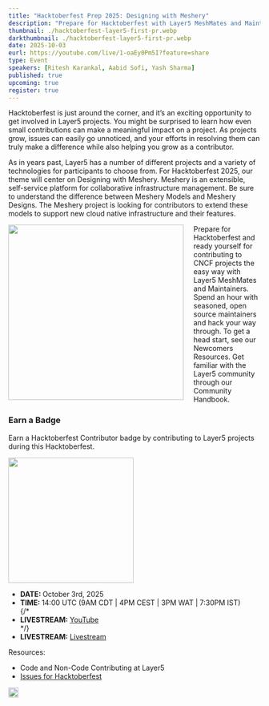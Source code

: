 ```yaml
---
title: "Hacktoberfest Prep 2025: Designing with Meshery"
description: "Prepare for Hacktoberfest with Layer5 MeshMates and Maintainers. Join seasoned open source maintainers, hack through easy issues, and grow your skills. Discover Newcomers resources and explore the Layer5 Community Handbook."
thumbnail: ./hacktoberfest-layer5-first-pr.webp
darkthumbnail: ./hacktoberfest-layer5-first-pr.webp
date: 2025-10-03
eurl: https://youtube.com/live/1-oaEy0Pm5I?feature=share
type: Event
speakers: [Ritesh Karankal, Aabid Sofi, Yash Sharma]
published: true
upcoming: true
register: true
---
```



<p>
<Link to="/programs/hacktoberfest">Hacktoberfest</Link> is just around the corner, and it’s an exciting opportunity to get involved in Layer5 projects. You might be surprised to learn how even small contributions can make a meaningful impact on a project. As projects grow, issues can easily go unnoticed, and your efforts in resolving them can truly make a difference while also helping you grow as a contributor.
</p>

<p>As in years past, Layer5 has a number of different projects and a variety of technologies for participants to choose from. For Hacktoberfest 2025, our theme will center on Designing with Meshery. <Link to="/cloud-native-management/meshery">Meshery</Link> is an extensible, self-service platform for collaborative infrastructure management. Be sure to understand the <Link to="/blog/meshery/comparing-meshery-models-and-meshery-designs">difference between Meshery Models and Meshery Designs</Link>. The Meshery project is looking for contributors to extend these models to support new cloud native infrastructure and their features.</p>

<img src={hacktoberfestOpenArms} style="width: 350px; margin-right: 20px; float: left;"/>

<p>
Prepare for Hacktoberfest and ready yourself for contributing to CNCF projects the easy way with Layer5 <Link to="/community/meshmates">MeshMates</Link> and Maintainers. Spend an hour with seasoned, open source maintainers and hack your way through. To get a head start, see our <Link to="/community/newcomers">Newcomers Resources</Link>. Get familiar with the Layer5 community through our <Link to="/community/handbook">Community Handbook</Link>.
</p>

<h3>Earn a Badge </h3> 
<p>Earn a Hacktoberfest Contributor badge by contributing to Layer5 projects during this Hacktoberfest.</p>
<img src={hacktoberfestBadge} style="width: 250px"/>

<ul>
    <li><strong>DATE: </strong>October 3rd, 2025</li>
    <li><strong>TIME: </strong> 14:00 UTC (9AM CDT | 4PM CEST | 3PM WAT | 7:30PM IST)</li>
    {/* <li><strong>LIVESTREAM:</strong> <a href="https://www.youtube.com/watch?v=iKe52yMWWK4">YouTube</a></li> */}
     <li><strong>LIVESTREAM:</strong> <a href="https://youtube.com/live/1-oaEy0Pm5I?feature=share">Livestream</a></li>
</ul>

<p> Resources:</p>

<ul>
    <li><Link to="/blog/open-source/ways-to-contribute-at-layer5">Code and Non-Code Contributing at Layer5</Link></li>
    <li><a href="https://github.com/issues?q=is%3Aopen%20is%3Aissue%20archived%3Afalse%20(org%3Alayer5io%20OR%20org%3Ameshery%20OR%20org%3Aservice-mesh-performance%20OR%20org%3Aservice-mesh-patterns%20OR%20org%3Alayer5labs%20OR%20org%3Ameshery-extensions)%20label%3Ahacktoberfest">Issues for Hacktoberfest</a></li>
</ul>

<img src={hacktoberfestTheme} style="width: fit-content;"/>